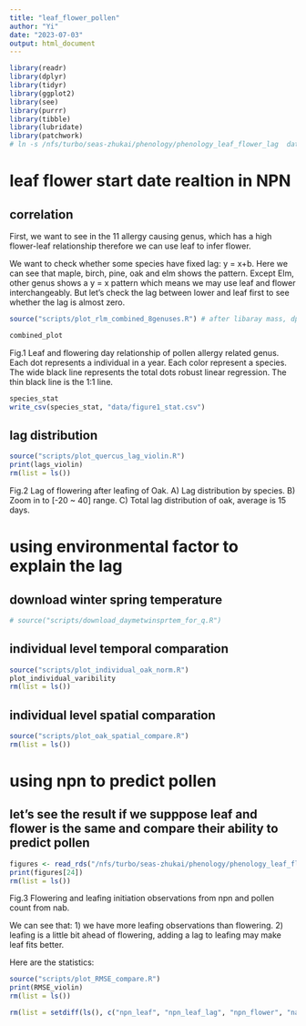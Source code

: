 ```yaml
---
title: "leaf_flower_pollen"
author: "Yi"
date: "2023-07-03"
output: html_document
---
```


```r
library(readr)
library(dplyr)
library(tidyr)
library(ggplot2)
library(see)
library(purrr)
library(tibble)
library(lubridate)
library(patchwork)
# ln -s /nfs/turbo/seas-zhukai/phenology/phenology_leaf_flower_lag  data
```

# leaf flower start date realtion in NPN 

## correlation
First, we want to see in the 11 allergy causing genus, which has a high flower-leaf relationship therefore we can use leaf to infer flower.

We want to check whether some species have fixed lag: y = x+b. Here we can see that maple, birch, pine, oak and elm shows the pattern. Except Elm, other genus shows a y = x pattern which means we may use leaf and flower interchangeably. But let's check the lag between lower and leaf first to see whether the lag is almost zero.

```r
source("scripts/plot_rlm_combined_8genuses.R") # after libaray mass, dplyr::select is masked
```

```r
combined_plot
```
Fig.1 Leaf and flowering day relationship of pollen allergy related genus. Each dot represents a individual in a year. Each color represent a species. The wide black line represents the total dots robust linear regression. The thin black line is the 1:1 line.

```r
species_stat
write_csv(species_stat, "data/figure1_stat.csv")
```

## lag distribution

```r
source("scripts/plot_quercus_lag_violin.R")
print(lags_violin)
rm(list = ls())
```
Fig.2 Lag of flowering after leafing of Oak. A) Lag distribution by species. B) Zoom in to [-20 ~ 40] range. C) Total lag distribution of oak, average is 15 days.

# using environmental factor to explain the lag
## download winter spring temperature
```r
# source("scripts/download_daymetwinsprtem_for_q.R")
```

## individual level temporal comparation
```r
source("scripts/plot_individual_oak_norm.R")
plot_individual_varibility
rm(list = ls())
```
## individual level spatial comparation
```r
source("scripts/plot_oak_spatial_compare.R")
rm(list = ls())
```

# using npn to predict pollen

## let's see the result if we supppose leaf and flower is the same and compare their ability to predict pollen
```r
figures <- read_rds("/nfs/turbo/seas-zhukai/phenology/phenology_leaf_flower_lag/RMSE_Smooth_Quercus_leafflowerpollen.rds")
print(figures[24])
rm(list = ls())
```
Fig.3 Flowering and leafing initiation observations from npn and pollen count from nab.

We can see that: 1) we have more leafing observations than flowering. 2) leafing is a little bit ahead of flowering, adding a lag to leafing may make leaf fits better.

Here are the statistics:

```r
source("scripts/plot_RMSE_compare.R")
print(RMSE_violin)
rm(list = ls())
```

```r
rm(list = setdiff(ls(), c("npn_leaf", "npn_leaf_lag", "npn_flower", "nab")))
```


